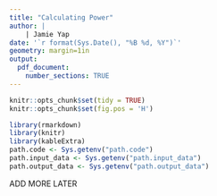 ```yaml
---
title: "Calculating Power"
author: |
    | Jamie Yap
date: '`r format(Sys.Date(), "%B %d, %Y")`'
geometry: margin=1in
output: 
  pdf_document:
    number_sections: TRUE
---
```


```r
knitr::opts_chunk$set(tidy = TRUE)
knitr::opts_chunk$set(fig.pos = 'H')
```

```r
library(rmarkdown)
library(knitr)
library(kableExtra)
path.code <- Sys.getenv("path.code")
path.input_data <- Sys.getenv("path.input_data")
path.output_data <- Sys.getenv("path.output_data")
```

ADD MORE LATER


